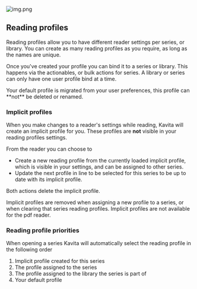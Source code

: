 
![img.png](../../../public/guides/user-settings/reading-profile-page.png)

## Reading profiles

Reading profiles allow you to have different reader settings per series, or library. You can create as many reading profiles as you require, as long as the names are unique.

Once you've created your profile you can bind it to a series or library. This happens via the actionables, or bulk actions for series. A library or series can only have one user profile bind at a time.

<Callout type="info">
    Your default profile is migrated from your user preferences, this profile can **not** be deleted or renamed.
</Callout>

### Implicit profiles

When you make changes to a reader's settings while reading, Kavita will create an implicit profile for you. These profiles are **not** visible in your reading profiles settings.

From the reader you can choose to
- Create a new reading profile from the currently loaded implicit profile, which is visible in your settings, and can be assigned to other series.
- Update the next profile in line to be selected for this series to be up to date with its implicit profile.

Both actions delete the implicit profile.

<Callout type="info">
    Implicit profiles are removed when assigning a new profile to a series, or when clearing that series reading profiles.
</Callout>

<Callout type="warning">
    Implicit profiles are not available for the pdf reader.
</Callout>

### Reading profile priorities

When opening a series Kavita will automatically select the reading profile in the following order

1. Implicit profile created for this series
2. The profile assigned to the series
3. The profile assigned to the library the series is part of
4. Your default profile